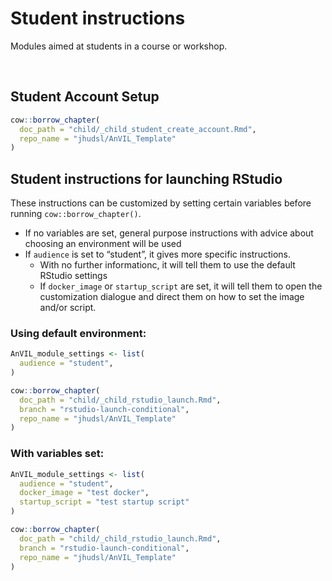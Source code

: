 # Student instructions

Modules aimed at students in a course or workshop.
 
<br>
 
## Student Account Setup
 
```r
cow::borrow_chapter(
  doc_path = "child/_child_student_create_account.Rmd",
  repo_name = "jhudsl/AnVIL_Template"
)
```

## Student instructions for launching RStudio

These instructions can be customized by setting certain variables before running `cow::borrow_chapter()`.

- If no variables are set, general purpose instructions with advice about choosing an environment will be used
- If `audience` is set to "student", it gives more specific instructions.
  - With no further informationc, it will tell them to use the default RStudio settings
  - If `docker_image` or `startup_script` are set, it will tell them to open the customization dialogue and direct them on how to set the image and/or script.

### Using default environment:

```r
AnVIL_module_settings <- list(
  audience = "student",
)

cow::borrow_chapter(
  doc_path = "child/_child_rstudio_launch.Rmd",
  branch = "rstudio-launch-conditional",
  repo_name = "jhudsl/AnVIL_Template"
)
```

### With variables set:

```r
AnVIL_module_settings <- list(
  audience = "student",
  docker_image = "test docker",
  startup_script = "test startup script"
)

cow::borrow_chapter(
  doc_path = "child/_child_rstudio_launch.Rmd",
  branch = "rstudio-launch-conditional",
  repo_name = "jhudsl/AnVIL_Template"
)
```

